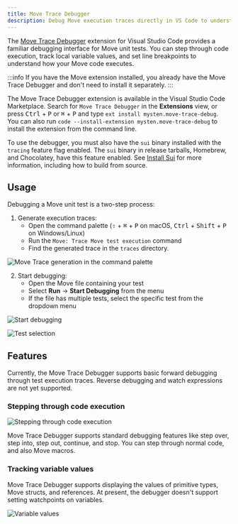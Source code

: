 ```yaml
---
title: Move Trace Debugger
description: Debug Move execution traces directly in VS Code to understand how your code executes.
---
```


The [Move Trace Debugger](https://marketplace.visualstudio.com/items?itemName=mysten.move-trace-debug) extension for Visual Studio Code provides a familiar debugging interface for Move unit tests. You can step through code execution, track local variable values, and set line breakpoints to understand how your Move code executes.

:::info 
If you have the Move extension installed, you already have the Move Trace Debugger and don't need to install it separately. 
:::

The Move Trace Debugger extension is available in the Visual Studio Code Marketplace. Search for `Move Trace Debugger` in the **Extensions** view, or press <kbd>Ctrl</kbd> + <kbd>P</kbd> or <kbd>⌘</kbd> + <kbd>P</kbd> and type `ext install mysten.move-trace-debug`.
You can also run `code --install-extension mysten.move-trace-debug` to install the extension from the command line.

To use the debugger, you must also have the `sui` binary installed with the `tracing` feature flag enabled. The `sui` binary in release tarballs, Homebrew, and Chocolatey, have this feature enabled.
See [Install Sui](../../guides/developer/getting-started/sui-install.mdx) for more information, including how to build from source.

## Usage

Debugging a Move unit test is a two-step process:

1. Generate execution traces:
   - Open the command palette (<kbd>⇧</kbd> + <kbd>⌘</kbd> + <kbd>P</kbd> on macOS, <kbd>Ctrl</kbd> + <kbd>Shift</kbd> + <kbd>P</kbd> on Windows/Linux)
   - Run the `Move: Trace Move test execution` command
   - Find the generated trace in the `traces` directory.

![Move Trace generation in the command palette](./images/trace_palette.png)

2. Start debugging:
   - Open the Move file containing your test
   - Select **Run** -> **Start Debugging** from the menu
   - If the file has multiple tests, select the specific test from the dropdown menu


![Start debugging](./images/start_debugging.png)

![Test selection](./images/test_selection.png)

## Features

Currently, the Move Trace Debugger supports basic forward debugging through test execution traces.
Reverse debugging and watch expressions are not yet supported.

### Stepping through code execution

![Stepping through code execution](./images/debugger_running.png)

Move Trace Debugger supports standard debugging features like step over, step into, step out, continue, and stop. You can step through normal code, and also Move macros. 

### Tracking variable values  

Move Trace Debugger supports displaying the values of primitive types, Move structs, and references.
At present, the debugger doesn't support setting watchpoints on variables.

![Variable values](./images/variables.png)